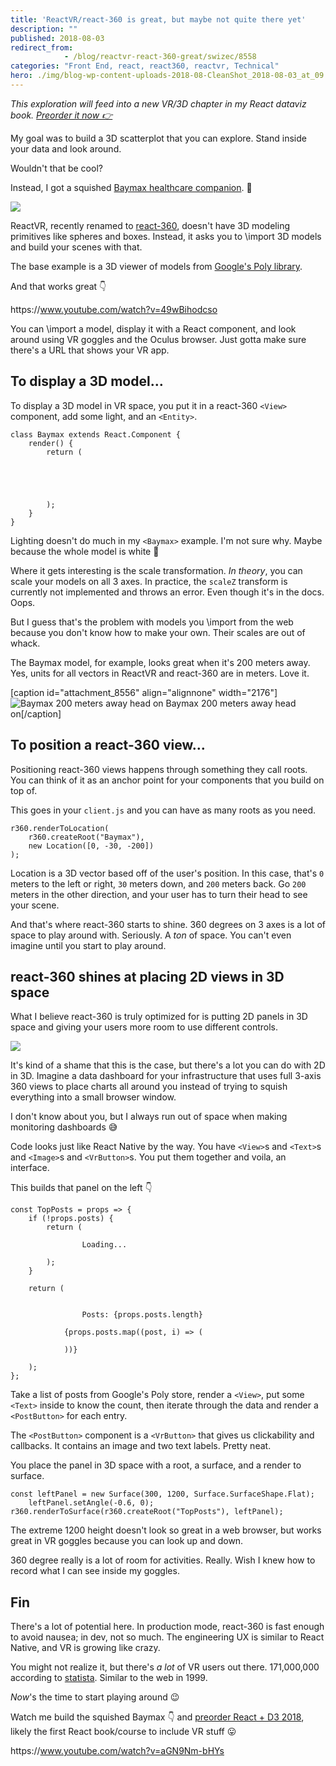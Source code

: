 ```yaml
---
title: 'ReactVR/react-360 is great, but maybe not quite there yet'
description: ""
published: 2018-08-03
redirect_from: 
            - /blog/reactvr-react-360-great/swizec/8558
categories: "Front End, react, react360, reactvr, Technical"
hero: ./img/blog-wp-content-uploads-2018-08-CleanShot_2018-08-03_at_09.01.09-1.png
---
```

_This exploration will feed into a new VR/3D chapter in my React dataviz book. [Preorder it now 👉](https://gumroad.com/l/pMtnZ)_



My goal was to build a 3D scatterplot that you can explore. Stand inside your data and look around.



Wouldn't that be cool?



Instead, I got a squished [Baymax healthcare companion](http://disney.wikia.com/wiki/Baymax). 🤔



![](./img/blog-wp-content-uploads-2018-08-CleanShot_2018-08-03_at_09.01.09-1.png)



ReactVR, recently renamed to [react-360](https://github.com/facebook/react-360), doesn't have 3D modeling primitives like spheres and boxes. Instead, it asks you to \\import 3D models and build your scenes with that.



The base example is a 3D viewer of models from [Google's Poly library](https://poly.google.com/).



And that works great 👇



https&#x3A;//www.youtube.com/watch?v=49wBihodcso



You can \\import a model, display it with a React component, and look around using VR goggles and the Oculus browser. Just gotta make sure there's a URL that shows your VR app.



## To display a 3D model…



To display a 3D model in VR space, you put it in a react-360 `<View>` component, add some light, and an `<Entity>`.



```
class Baymax extends React.Component {
    render() {
        return (
            
                
                
                
            
        );
    }
}
```



Lighting doesn't do much in my `<Baymax>` example. I'm not sure why. Maybe because the whole model is white 🤔



Where it gets interesting is the scale transformation. _In theory_, you can scale your models on all 3 axes. In practice, the `scaleZ` transform is currently not implemented and throws an error. Even though it's in the docs. Oops.



But I guess that's the problem with models you \\import from the web because you don't know how to make your own. Their scales are out of whack.



The Baymax model, for example, looks great when it's 200 meters away. Yes, units for all vectors in ReactVR and react-360 are in meters. Love it.



\[caption id="attachment_8556" align="alignnone" width="2176"]![Baymax 200 meters away head on](./img/blog-wp-content-uploads-2018-08-nonsquished.png) Baymax 200 meters away head on\[/caption]



## To position a react-360 view…



Positioning react-360 views happens through something they call roots. You can think of it as an anchor point for your components that you build on top of.



This goes in your `client.js` and you can have as many roots as you need.



```
r360.renderToLocation(
    r360.createRoot("Baymax"),
    new Location([0, -30, -200])
);
```



Location is a 3D vector based off of the user's position. In this case, that's `0` meters to the left or right, `30` meters down, and `200` meters back. Go `200` meters in the other direction, and your user has to turn their head to see your scene.



And that's where react-360 starts to shine. 360 degrees on 3 axes is a lot of space to play around with. Seriously. A _ton_ of space. You can't even imagine until you start to play around.



## react-360 shines at placing 2D views in 3D space



What I believe react-360 is truly optimized for is putting 2D panels in 3D space and giving your users more room to use different controls.



![](./img/blog-wp-content-uploads-2018-08-CleanShot_2018-08-03_at_09.23.27-1.png)



It's kind of a shame that this is the case, but there's a lot you can do with 2D in 3D. Imagine a data dashboard for your infrastructure that uses full 3-axis 360 views to place charts all around you instead of trying to squish everything into a small browser window.



I don't know about you, but I always run out of space when making monitoring dashboards 😅



Code looks just like React Native by the way. You have `<View>`s and `<Text>`s and `<Image>`s and `<VrButton>`s. You put them together and voila, an interface.



This builds that panel on the left 👇



```
const TopPosts = props => {
    if (!props.posts) {
        return (
            
                Loading...
            
        );
    }

    return (
        
            
                Posts: {props.posts.length}
            
            {props.posts.map((post, i) => (
                
            ))}
        
    );
};
```



Take a list of posts from Google's Poly store, render a `<View>`, put some `<Text>` inside to know the count, then iterate through the data and render a `<PostButton>` for each entry.



The `<PostButton>` component is a `<VrButton>` that gives us clickability and callbacks. It contains an image and two text labels. Pretty neat.



You place the panel in 3D space with a root, a surface, and a render to surface.



```
const leftPanel = new Surface(300, 1200, Surface.SurfaceShape.Flat);
    leftPanel.setAngle(-0.6, 0);
r360.renderToSurface(r360.createRoot("TopPosts"), leftPanel);
```



The extreme 1200 height doesn't look so great in a web browser, but works great in VR goggles because you can look up and down.



360 degree really is a lot of room for activities. Really. Wish I knew how to record what I can see inside my goggles.



## Fin



There's a lot of potential here. In production mode, react-360 is fast enough to avoid nausea; in dev, not so much. The engineering UX is similar to React Native, and VR is growing like crazy.



You might not realize it, but there's _a lot_ of VR users out there. 171,000,000 according to [statista](https://www.statista.com/statistics/426469/active-virtual-reality-users-worldwide/). Similar to the web in 1999.



_Now_'s the time to start playing around 😉



Watch me build the squished Baymax 👇 and [preorder React + D3 2018](#), likely the first React book/course to include VR stuff 😛



https&#x3A;//www.youtube.com/watch?v=aGN9Nm-bHYs